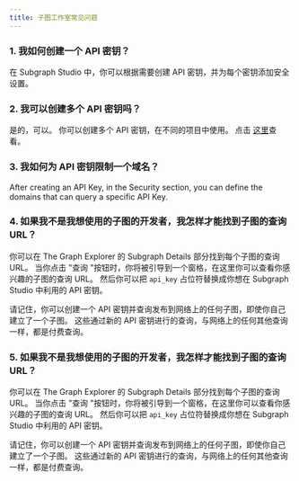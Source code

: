 ```yaml
---
title: 子图工作室常见问题
---
```


### 1. 我如何创建一个 API 密钥？

在 Subgraph Studio 中，你可以根据需要创建 API 密钥，并为每个密钥添加安全设置。

### 2. 我可以创建多个 API 密钥吗？

是的，可以。 你可以创建多个 API 密钥，在不同的项目中使用。 点击 [这里](https://thegraph.com/studio/apikeys/)查看。

### 3. 我如何为 API 密钥限制一个域名？

After creating an API Key, in the Security section, you can define the domains that can query a specific API Key.

### 4. 如果我不是我想使用的子图的开发者，我怎样才能找到子图的查询 URL？

你可以在 The Graph Explorer 的 Subgraph Details 部分找到每个子图的查询 URL。 当你点击 "查询 "按钮时，你将被引导到一个窗格，在这里你可以查看你感兴趣的子图的查询 URL。 然后你可以把 `api_key` 占位符替换成你想在 Subgraph Studio 中利用的 API 密钥。

请记住，你可以创建一个 API 密钥并查询发布到网络上的任何子图，即使你自己建立了一个子图。 这些通过新的 API 密钥进行的查询，与网络上的任何其他查询一样，都是付费查询。

### 5. 如果我不是我想使用的子图的开发者，我怎样才能找到子图的查询 URL？

你可以在 The Graph Explorer 的 Subgraph Details 部分找到每个子图的查询 URL。 当你点击 "查询 "按钮时，你将被引导到一个窗格，在这里你可以查看你感兴趣的子图的查询 URL。 然后你可以把 `api_key` 占位符替换成你想在 Subgraph Studio 中利用的 API 密钥。

请记住，你可以创建一个 API 密钥并查询发布到网络上的任何子图，即使你自己建立了一个子图。 这些通过新的 API 密钥进行的查询，与网络上的任何其他查询一样，都是付费查询。